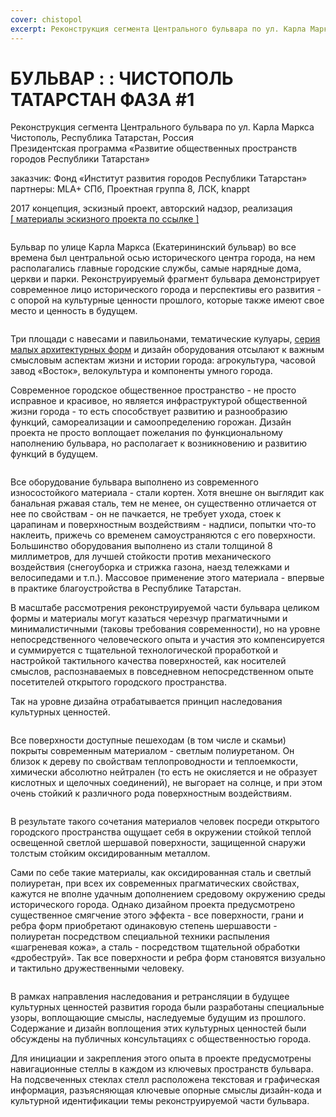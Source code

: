 ```yaml
---
cover: chistopol
excerpt: Реконструкция сегмента Центрального бульвара по ул. Карла Маркса
---
```


# БУЛЬВАР : : ЧИСТОПОЛЬ ТАТАРСТАН ФАЗА #1

Реконструкция сегмента Центрального бульвара по ул. Карла Маркса<br/>
Чистополь, Республика Татарстан, Россия<br/>
Президентская программа «Развитие общественных пространств городов Республики Татарстан»

заказчик: Фонд «Институт развития городов Республики Татарстан»<br/>
партнеры: MLA+ СПб, Проектная группа 8, ЛСК, knappt

2017 концепция, эскизный проект, авторский надзор, реализация<br/>
<a href="https://issuu.com/unit4/docs/karl_marx_boulevard" target="_blank">[ материалы эскизного проекта по ссылке ]</a>

<Image src="/images/chistopol-01.jpg" alt="" />

Бульвар по улице Карла Маркса (Екатерининский бульвар) во все времена был центральной осью исторического центра города, на нем располагались главные городские службы, самые нарядные дома, церкви и парки. Реконструируемый фрагмент бульвара демонстрирует современное лицо исторического города и перспективы его развития - с опорой на культурные ценности прошлого, которые также имеют свое место и ценность в будущем.

<Image src="/images/chistopol-02.jpg" alt="" />

Три площади с навесами и павильонами, тематические кулуары, [серия малых архитектурных форм](/model4) и дизайн оборудования отсылают к важным смысловым аспектам жизни и истории города: агрокультура, часовой завод «Восток», велокультура и компоненты умного города.

Современное городское общественное пространство - не просто исправное и красивое, но является инфраструктурой общественной жизни города - то есть способствует развитию и разнообразию функций, самореализации и самоопределению горожан. 
Дизайн проекта не просто воплощает пожелания по функциональному наполнению бульвара, но располагает к возникновению и развитию функций в будущем.

<Image src="/images/chistopol-05.jpg" alt="" />

Все оборудование бульвара выполнено из современного износостойкого материала - стали кортен. Хотя внешне он выглядит как банальная ржавая сталь, тем не менее, он существенно отличается от нее по свойствам - он не пачкается, не требует ухода, стоек к царапинам и поверхностным воздействиям - надписи, попытки что-то наклеить, прижечь со временем самоустраняются с его поверхности. Большинство оборудования выполнено из стали толщиной 8 миллиметров, для лучшей стойкости против механического воздействия (снегоуборка и стрижка газона, наезд тележками и велосипедами и т.п.). Массовое применение этого материала - впервые в практике благоустройства в Республике Татарстан.

В масштабе рассмотрения реконструируемой части бульвара целиком формы и материалы могут казаться черезчур прагматичными и минималистичными (таковы требования современности), но на уровне непосредственного человеческого опыта и участия это компенсируется и суммируется с тщательной технологической проработкой и настройкой тактильного качества поверхностей, как носителей смыслов, распознаваемых в повседневном непосредственном опыте посетителей открытого городского пространства.

Так на уровне дизайна отрабатывается принцип наследования культурных ценностей.

<Image src="/images/chistopol-09.jpg" alt="" />

Все поверхности доступные пешеходам (в том числе и скамьи) покрыты современным материалом - светлым полиуретаном. Он близок к дереву по свойствам теплопроводности и теплоемкости, химически абсолютно нейтрален (то есть не окисляется и не образует кислотных и щелочных соединений), не выгорает на солнце, и при этом очень стойкий к различного рода поверхностным воздействиям.

<Image src="/images/chistopol-10.jpg" alt="" />

В результате такого сочетания материалов человек посреди открытого городского пространства ощущает себя в окружении стойкой теплой освещенной светлой шершавой поверхности, защищенной снаружи толстым стойким оксидированным металлом.

Сами по себе такие материалы, как оксидированная сталь и светлый полиуретан, при всех их современных прагматических свойствах, кажутся не вполне удачным дополнением средовому окружению среды исторического города. Однако дизайном проекта предусмотрено существенное смягчение этого эффекта - все поверхности, грани и ребра форм приобретают одинаковую степень шершавости - полиуретан посредством специальной техники распыления «шагреневая кожа», а сталь - посредством тщательной обработки «дробеструй». Так все поверхности и ребра форм становятся визуально и тактильно дружественными человеку.

<Image src="/images/chistopol-14.jpg" alt="" />

В рамках направления наследования и ретрансляции в будущее культурных ценностей развития города были разработаны специальные узоры, воплощающие смыслы, наследуемые будущим из прошлого. Содержание и дизайн воплощения этих культурных ценностей были обсуждены на публичных консультациях с общественностью города.

Для инициации и закрепления этого опыта в проекте предусмотрены навигационные стеллы в каждом из ключевых пространств бульвара. На подсвеченных стеклах стелл расположена текстовая и графическая информация, разъясняющая ключевые опорные смыслы дизайн-кода и культурной идентификации темы реконструируемой части бульвара.

<Image src="/images/chistopol-15.jpg" alt="" />

